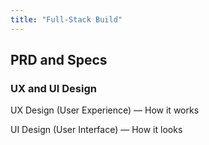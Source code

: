 ```yaml
---
title: "Full-Stack Build"
---
```


## PRD and Specs

### UX and UI Design

UX Design (User Experience) — How it works

UI Design (User Interface) — How it looks



### 